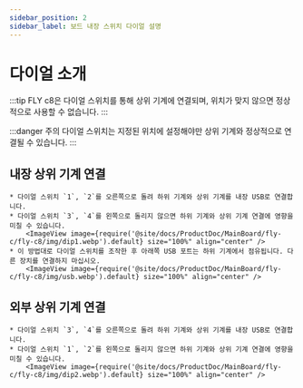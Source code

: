 ```yaml
---
sidebar_position: 2
sidebar_label: 보드 내장 스위치 다이얼 설명
---
```





# 다이얼 소개

:::tip
FLY c8은 다이얼 스위치를 통해 상위 기계에 연결되며, 위치가 맞지 않으면 정상적으로 사용할 수 없습니다.
:::

:::danger 주의
다이얼 스위치는 지정된 위치에 설정해야만 상위 기계와 정상적으로 연결될 수 있습니다.
:::

## 내장 상위 기계 연결

    * 다이얼 스위치 `1`, `2`를 오른쪽으로 돌려 하위 기계와 상위 기계를 내장 USB로 연결합니다.
    * 다이얼 스위치 `3`, `4`를 왼쪽으로 돌리지 않으면 하위 기계와 상위 기계 연결에 영향을 미칠 수 있습니다.
        <ImageView image={require('@site/docs/ProductDoc/MainBoard/fly-c/fly-c8/img/dip1.webp').default} size="100%" align="center" />
    * 이 방법대로 다이얼 스위치를 조작한 후 아래쪽 USB 포트는 하위 기계에서 점유됩니다. 다른 장치를 연결하지 마십시오.
        <ImageView image={require('@site/docs/ProductDoc/MainBoard/fly-c/fly-c8/img/usb.webp').default} size="100%" align="center" />


## 외부 상위 기계 연결

    * 다이얼 스위치 `3`, `4`를 오른쪽으로 돌려 하위 기계와 상위 기계를 내장 USB로 연결합니다.
    * 다이얼 스위치 `1`, `2`를 왼쪽으로 돌리지 않으면 하위 기계와 상위 기계 연결에 영향을 미칠 수 있습니다.
        <ImageView image={require('@site/docs/ProductDoc/MainBoard/fly-c/fly-c8/img/dip2.webp').default} size="100%" align="center" />

